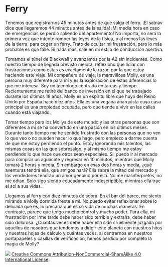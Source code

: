 # Ferry

Tenemos que registrarnos 45 minutos antes de que salga el ferry. ¡El satnav dice que llegaremos 44 minutos antes de la salida! ¡Mi media hora en caso de emergencias se perdió saliendo del apartemento! No importa, no será la primera vez que intente romper las leyes de la física, o al menos las leyes de la tierra, para coger un ferry. Trato de ocultar mi frustración, pero lo más probable es que falle. Si nada más, sale en mi estilo de conducción asertiva.

Tomamos el túnel de Blackwall y avanzamos por la A2 sin incidentes. Como nuestro tiempo de llegada previsto mejora, reflexiono que lidiar con frustraciones como estas es exactamente la razón por la que estoy haciendo este viaje. Mi compañera de viaje, la maravillosa Molly, es una persona muy diferente para mí y es la exploración de estas diferencias lo que me interesa. Soy un tecnólogo centrado en tareas y tiempo. Recientemente me retiré del banco de inversión en el que he trabajado durante los últimos 18 años. Molly es un espíritu libre que huyó del Reino Unido por España hace diez años. Ella es una vegana anarquista cuya casa principal es una propiedad ocupada, pero que tiende a vivir en las calles cuando está viajando.

Tomar tiempo para los Mollys de este mundo y las otras personas que son diferentes a mí se ha convertido en una pasión en los últimos meses. Durante tanto tiempo me he sentido frustrado con las personas que no ven lo que veo o no pueden hacer lo que hago, pero empiezo a darme cuenta de que me estoy perdiendo el punto. Estoy ignorando mis talentos, las mismas cosas en las que sobresalgo, y al mismo tiempo me estoy perdiendo lo que hace que otros sean especiales. Sí, puedo ir al mercado para comprar un aguacate y regresar en 10 minutos, mientras que Molly tomará 2 horas y media. Sin embargo en esas dos horas y media, ¿qué aventuras tendrá ella, qué amigos hará? Ella sabrá la mitad del mercado y los vendedores tendrán un amor genuino por ella. No me malinterpretes, no me odian. Solo sigo siendo educadamente indescriptible, mientras ella trae el sol a sus vidas.

Llegamos al ferry con diez minutos de sobra. En el bar del barco, me siento mirando a Molly dormida frente a mí. No puedo evitar reflexionar sobre lo delicada que es, lo precaria que es su vida de muchas maneras. En contraste, parece que tengo mucho control y mucho poder. Para ella, mi frustración por irme tarde debe haber sido terrible y extraña, debe haber sido dolorosa. ¿Cuántas veces debe haber ella sido cruelmente juzgada por aquellos de nosotros que tendemos a dirigir este planeta con nuestros hitos y nuestras hojas de cálculo y cuántas veces, al centrarnos en nuestros portapapeles y casillas de verificación, hemos perdido por completo la magia de Molly?

![](images/by-nc-sa4-0.png)
[Creative Commons Attribution-NonCommercial-ShareAlike 4.0 International License](href="http://creativecommons.org/licenses/by-nc-sa/4.0/).
